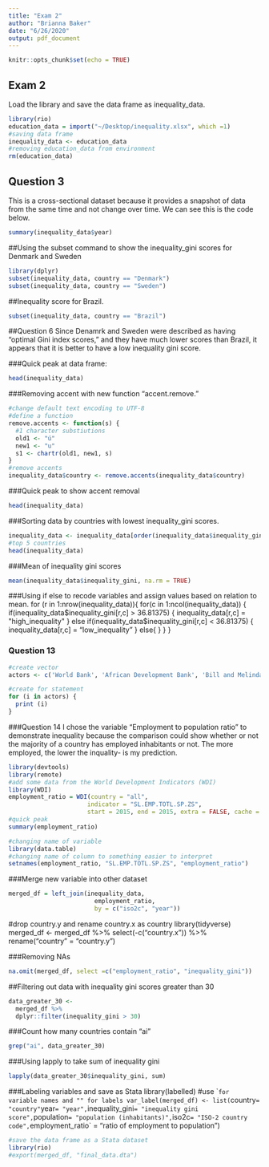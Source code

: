 ```yaml
---
title: "Exam 2"
author: "Brianna Baker"
date: "6/26/2020"
output: pdf_document
---
```


```r
knitr::opts_chunk$set(echo = TRUE)
```

## Exam 2

Load the library and save the data frame as inequality_data.


```r
library(rio)
education_data = import("~/Desktop/inequality.xlsx", which =1)
#saving data frame
inequality_data <- education_data
#removing education_data from environment
rm(education_data)
```

## Question 3

This is a cross-sectional dataset because it provides a snapshot of data from the same time and not change over time. We can see this is the code below. 

```r
summary(inequality_data$year)
```


##Using the subset command to show the inequality_gini scores for Denmark and Sweden
```r
library(dplyr)
subset(inequality_data, country == "Denmark")
subset(inequality_data, country == "Sweden")
```
##Inequality score for Brazil. 
```r
subset(inequality_data, country == "Brazil")
```

##Question 6
Since Denamrk and Sweden were described as having "optimal Gini index scores," and they have much lower scores than Brazil, it appears that it is better to have a low inequality gini score. 

###Quick peak at data frame:
```r
head(inequality_data)
```
###Removing accent with new function "accent.remove."
```r
#change default text encoding to UTF-8
#define a function
remove.accents <- function(s) {
  #1 character substiutions
  old1 <- "ú"
  new1 <- "u"
  s1 <- chartr(old1, new1, s)
}
#remove accents
inequality_data$country <- remove.accents(inequality_data$country)
```

###Quick peak to show accent removal
```r
head(inequality_data)
```

###Sorting data by countries with lowest inequality_gini scores. 
```r
inequality_data <- inequality_data[order(inequality_data$inequality_gini),]
#top 5 countries
head(inequality_data)
```

###Mean of inequality gini scores
```r
mean(inequality_data$inequality_gini, na.rm = TRUE)
```
###Using if else to recode variables and assign values based on relation to mean. 
for (r in 1:nrow(inequality_data)){
  for(c in 1:ncol(inequality_data)) {
    if(inequality_data$inequality_gini[r,c] > 36.81375) {
      inequality_data[r,c] = "high_inequality"
    }
    else if(inequality_data$inequality_gini[r,c] < 36.81375) {
      inequality_data[r,c] = "low_inequality"
    }
    else{
    }
  }
}

### Question 13
```r
#create vector
actors <- c('World Bank', 'African Development Bank', 'Bill and Melinda Gates Foundation')

#create for statement
for (i in actors) {
  print (i)
}

```
###Question 14
I chose the variable "Employment to population ratio" to demonstrate inequality because the comparison could show whether or not the majority of a country has employed inhabitants or not. The more employed, the lower the inquality- is my prediction. 

```r
library(devtools)
library(remote)
#add some data from the World Development Indicators (WDI)
library(WDI)
employment_ratio = WDI(country = "all",
                      indicator = "SL.EMP.TOTL.SP.ZS", 
                      start = 2015, end = 2015, extra = FALSE, cache = NULL)
#quick peak 
summary(employment_ratio)

#changing name of variable 
library(data.table)
#changing name of column to something easier to interpret
setnames(employment_ratio, "SL.EMP.TOTL.SP.ZS", "employment_ratio")
```

###Merge new variable into other dataset
```r
merged_df = left_join(inequality_data,
                        employment_ratio,
                        by = c("iso2c", "year"))

```
#drop country.y and rename country.x as country
library(tidyverse)
merged_df <-
  merged_df %>%
  select(-c("country.x")) %>%
  rename("country" = "country.y")
  
###Removing NAs
```r
na.omit(merged_df, select =c("employment_ratio", "inequality_gini"))
```

##Filtering out data with inequality gini scores greater than 30
```r
data_greater_30 <- 
  merged_df %>% 
  dplyr::filter(inequality_gini > 30)
```
###Count how many countries contain "ai"
```r
grep("ai", data_greater_30)
```

###Using lapply to take sum of inequality gini
```r
lapply(data_greater_30$inequality_gini, sum)
```
###Labeling variables and save as Stata
library(labelled)
#use `` for variable names and "" for labels
var_label(merged_df) <- list(`country` = "country"
                               `year` = "year",
                               `inequality_gini` = "inequality gini score",
                               `population` = "population (inhabitants)",
                               `iso2c` = "ISO-2 country code",
                               `employment_ratio` = "ratio of employment to population")
```r

                              
#save the data frame as a Stata dataset
library(rio)
#export(merged_df, "final_data.dta")

```


